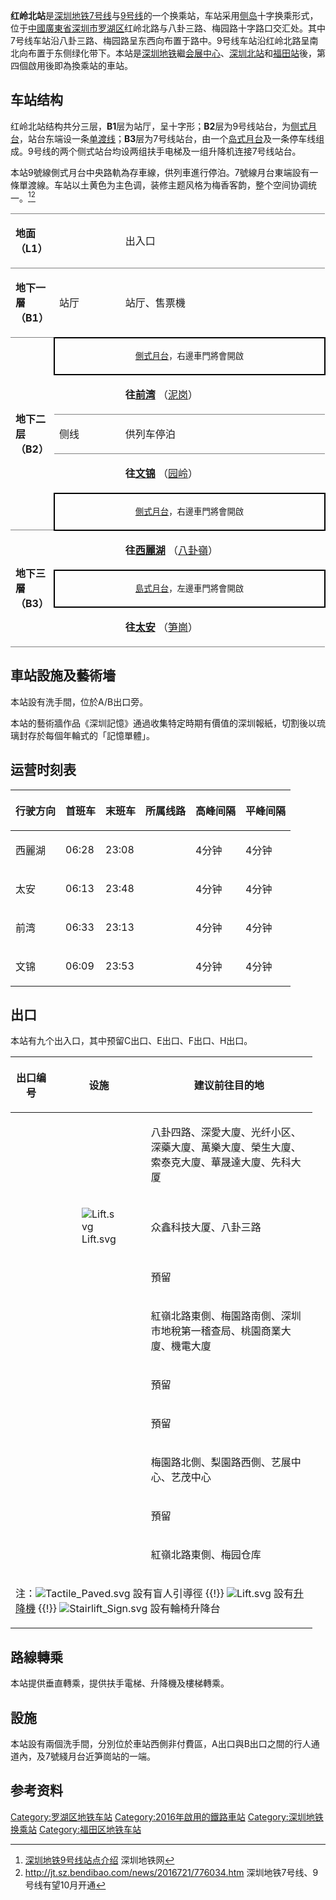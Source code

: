{{noteTA
|G1=Transport
}}
{{Infobox station
|name = 红岭北
|eng_name = Hongling North
|pinyin =
|livery = #FFD280
|namecolour = 
|linecolour ={{深圳地铁色彩|7}}
|linecolour2 = {{深圳地铁色彩|9}}
|image = Shenzhen Metro Line 7&9 Hongling N Sta Concourse.jpg
|country = {{CHN}}
|borough = [[廣東省|廣東省]][[深圳市|深圳市]][[罗湖区|罗湖区]]
|address = [[红岭路|红岭路]]与八卦三路、梅园路交汇处
|coordinates =
|map = [http://www.szmc.net/public/cms/public/upload/ad/siteimg/ck/0715_b.jpg 深圳地铁官方网站]
|colour = {{colorbox|#FFD280}} 橘黃色
|lines = {{深圳地鐵|7|sl}}<br/>{{深圳地鐵|9|sl}}
|station_hours =
|hours =
|connection =
|opened = {{深圳地鐵|7|s}}：2016年10月28日<br>{{深圳地鐵|9|s}}：2016年10月28日
|structure = [[地下车站|地下车站]]
|platformtype = [[岛式月台|岛式月台]]、[[侧式月台|侧式月台]]
|platform = 4
|exits = 5
|adjacent = {{Adjacent stations|system=Shenzhen Metro |line1=7|left1=八卦岭|right1=筍岗
|line2=9|left2=園嶺|right2=泥岗|to-left2=文錦|to-right2=前灣}}
|route_map = {{BS-map|inline=yes|legend=no|width=500px|map-title='''B2'''|map=
utSTRf!~MFADEg\\utSTRg!~MFADEg\\~~{{rmri|u}}[[泥岗站|泥岗]]
utABZg2\utENDEa!~utSTRc3\utSTR\\
utSTR!~utSTRc1\utABZg+4\utSTR\\
utSTR\utSTR\utSTR\\
{{rmri|l}}[[八卦岭站|八卦岭]] ! ! utSTRgq!~MFADEgq\utKRZto!~BSe!~BSr\utKRZto!~BSe\utKRZto!~BSl\utABZq2\utSTRq!~utSTRc3\utSTRgq!~MFADEfq
utSTRfq!~MFADEgq\utKRZto!~BSr!~BSa\utKRZtu!~BSa\utKRZto!~BSl\utSTRq!~utSTRc1\utABZq+4\utSTRfq!~MFADEfq~~{{rmri|r}}[[笋岗站_(地铁)|笋岗]]
utSTR!~utSTRc2\utABZg3\utSTR\\
utABZg+1\utENDEe!~utSTRc4\utSTR\\
utSTRf!~MFADEf\\utSTRg!~MFADEf\\~~{{rmri|d}}[[园岭站|园岭]]
}}}}
'''红岭北站'''是[[深圳地铁|深圳地铁]][[深圳地铁7号线|7号线]]与[[深圳地铁9号线|9号线]]的一个换乘站，车站采用[[侧式月台|侧]][[岛式月台|岛]]十字换乘形式，位于[[中華人民共和國|中國]][[廣東省|廣東省]][[深圳市|深圳市]][[罗湖区|罗湖区]]红岭北路与八卦三路、梅园路十字路口交汇处。其中7号线车站沿八卦三路、梅园路呈东西向布置于路中。9号线车站沿红岭北路呈南北向布置于东侧绿化带下。本站是[[深圳地铁|深圳地铁]]繼[[會展中心站_(深圳)|会展中心]]、[[深圳北站|深圳北站]]和[[福田站_(地铁)|福田站]]後，第四個啟用後即為換乘站的車站。

== 车站结构 ==
{{gallery|align=center | width = 300
| File:Shenzhen Metro Line 9 Hongling N Sta Platform 1.jpg|9号往前灣月台
| File:Shenzhen Metro Line 9 Hongling N Sta Platform 2.jpg|9号往文錦月台
}}
{{gallery|align=center | width = 300
| File:Shenzhen Metro Line 7 Hongling N Sta Platform 3.jpg|7号往西麗湖月台
| File:Shenzhen Metro Line 7&9 Hongling N Sta Concourse.jpg|两线共用站厅
}}
红岭北站结构共分三层，'''B1'''层为站厅，呈十字形；'''B2'''层为9号线站台，为[[侧式月台|侧式月台]]，站台东端设一条[[单渡线|单渡线]]；'''B3'''层为7号线站台，由一个[[岛式月台|岛式月台]]及一条停车线组成。9号线的两个侧式站台均设两组扶手电梯及一组升降机连接7号线站台。

本站9號線側式月台中央路軌為存車線，供列車進行停泊。7號線月台東端設有一條單渡線。车站以土黄色为主色调，装修主题风格为梅香客韵，整个空间协调统一。<ref>[http://www.szmc.net/page/plan/build.html?code=3120 深圳地铁9号线站点介绍] {{Wayback|url=http://www.szmc.net/page/plan/build.html?code=3120 |date=20170620210204 }}深圳地铁网</ref><ref>http://jt.sz.bendibao.com/news/2016721/776034.htm {{Wayback|url=http://jt.sz.bendibao.com/news/2016721/776034.htm |date=20161104055128 }} 深圳地铁7号线、9号线有望10月开通</ref>
{|cellspacing=0 cellpadding=3
|-
|style="border-top:solid 1px gray;border-bottom:solid 1px gray;width:50px;"|'''地面（L1）'''
|style="border-top:solid 1px gray;border-bottom:solid 1px gray;width:100px;"|
|style="border-top:solid 1px gray;border-bottom:solid 1px gray;width:350px;"|出入口
|-
|style="border-top:solid 1px gray;border-bottom:solid 1px gray;" valign=top width=50|'''地下一層（B1）'''
|style="border-top:solid 1px gray;border-bottom:solid 1px gray;" valign=top width=100|站厅
|style="border-top:solid 1px gray;border-bottom:solid 1px gray;" valign=top width=300|站厅、售票機
|-
|style="border-bottom:solid 1px gray;" rowspan=5 valign=top|'''地下二层（B2）'''
|style="border-right:solid 2px black;border-left:solid 2px black;border-top:solid 2px black;border-bottom:solid 2px black;" colspan=2|<center><small>[[側式月台|側式月台]]，右邊車門將會開啟</small></center>
|-
|style="border-bottom:solid 1px gray;"|
|style="border-bottom:solid 1px gray;"|{{arrow|L}} '''{{深圳地鐵|9|c}}往[[前湾站|前湾]] ''' （[[泥岗站|泥岗]]）
|-
|style="border-bottom:solid 1px gray;"|侧线
|style="border-bottom:solid 1px gray;"|供{{深圳地鐵|9|c}}列车停泊
|-
|style="border-bottom:solid 1px gray;"|
|style="border-bottom:solid 1px gray;"|'''{{深圳地鐵|9|c}}往[[文锦站|文锦]] ''' （[[园岭站|园岭]]）{{arrow|R}}
|-
|style="border-right:solid 2px black;border-left:solid 2px black;border-top:solid 2px black;border-bottom:solid 2px black;" colspan=2|<center><small>[[側式月台|側式月台]]，右邊車門將會開啟</small></center>
|-
|style="border-bottom:solid 1px gray;" rowspan=3 valign=top|'''地下三層（B3）'''
|style="border-bottom:solid 1px gray;"|
|style="border-bottom:solid 1px gray;"|{{arrow|L}} '''{{深圳地鐵|7|c}}往[[西麗湖站|西麗湖]] ''' （[[八卦岭站|八卦嶺]]）
|-
|style="border-right:solid 2px black;border-left:solid 2px black;border-top:solid 2px black;border-bottom:solid 2px black;" colspan=2|<center><small>[[島式月台|島式月台]]，左邊車門將會開啟</small></center>
|-
|style="border-bottom:solid 1px gray;"|
|style="border-bottom:solid 1px gray;"|'''{{深圳地鐵|7|c}}往[[太安站|太安]] ''' （[[笋崗站_(地铁)|笋崗]]）{{arrow|R}} 
|}

==車站設施及藝術墻==
本站設有洗手間，位於A/B出口旁。

本站的藝術牆作品《深圳記憶》通過收集特定時期有價值的深圳報紙，切割後以琉璃封存於每個年輪式的「記憶單體」。

==运营时刻表==
{| class="wikitable"
|-
! 行驶方向 !! 首班车 !! 末班车 !! 所属线路 !! 高峰间隔 !! 平峰间隔
|-
|西麗湖 || 06:28 || 23:08 || {{深圳地鐵|7|c}} || 4分钟 || 4分钟
|-
|太安 || 06:13|| 23:48 || {{深圳地鐵|7|c}} || 4分钟 || 4分钟
|-
|前湾 || 06:33|| 23:13 || {{深圳地鐵|9|c}} || 4分钟 || 4分钟
|-
|文锦 || 06:09|| 23:53 || {{深圳地鐵|9|c}} || 4分钟 || 4分钟
|}

== 出口 ==
本站有九个出入口，其中预留C出口、E出口、F出口、H出口。
{|class="wikitable"
! style="width:50px" | 出口编号
! style="width:50px" | 设施
! style="width:250px" | 建议前往目的地
|-
|{{港铁出口|A}}||  || 八卦四路、深愛大廈、光纤小区、深藥大廈、萬樂大廈、榮生大廈、索泰克大廈、華晟達大廈、先科大厦
|-
|{{港铁出口|B}}|| [[File:Lift.svg|alt=]] || 众鑫科技大厦、八卦三路
|-
|{{港铁出口|C}}|| || 預留
|-
|{{港铁出口|D}}|| || 紅嶺北路東側、梅園路南側、深圳市地稅第一稽查局、桃園商業大廈、機電大廈
|-
|{{港铁出口|E}}|| || 預留
|-
|{{港铁出口|F}}|| || 預留
|-
|{{港铁出口|G}}|| || 梅園路北側、梨園路西側、艺展中心、艺茂中心
|-
|{{港铁出口|F}}|| || 預留
|-
|{{港铁出口|J}}||  || 紅嶺北路東側、梅园仓库
|-
| bgcolor="#EEEEEE" colspan=3 | 注：[[File:Tactile_Paved.svg|alt=]] 設有盲人引導徑 {{!}} [[File:Lift.svg|alt=]] 設有[[升降機|升降機]] {{!}}  [[File:Stairlift_Sign.svg|alt=]] 設有輪椅升降台
|}

==路線轉乘==
本站提供垂直轉乘，提供扶手電梯、升降機及樓梯轉乘。

==設施==
本站設有兩個洗手間，分別位於車站西側非付費區，A出口與B出口之間的行人通道內，及7號綫月台近笋崗站的一端。

== 参考资料 ==
{{reflist}}
{{深圳地铁7号线车站}}
{{深圳地铁9号线车站}}
{{深圳地鐵車站列表}}
[[Category:罗湖区地铁车站|Category:罗湖区地铁车站]]
[[Category:2016年啟用的鐵路車站|Category:2016年啟用的鐵路車站]]
[[Category:深圳地铁换乘站|Category:深圳地铁换乘站]]
[[Category:福田区地铁车站|Category:福田区地铁车站]]